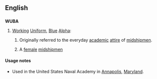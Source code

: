 ==English==

==={{acronym}}===
'''WUBA'''

# {{US|Navy}} [[working|Working]] [[uniform|Uniform]], [[blue|Blue]] [[alpha|Alpha]]:
## Originally referred to the everyday [[academic]] [[attire]] of [[midshipmen]].
## {{derogatory}} A [[female]] [[midshipmen]]

====Usage notes====
* Used in the United States Naval Academy in [[Annapolis]], [[Maryland]].